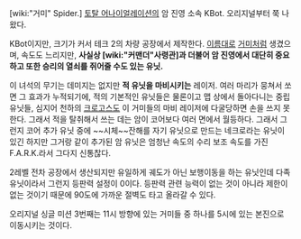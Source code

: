 [wiki:"거미" Spider.] [[토탈 어나이얼레이션]]의 암 진영 소속 KBot. 오리지널부터 쭉 나왔다.

KBot이지만, 크기가 커서 테크 2의 차량 공장에서 제작한다. [[이름]]대로 [[거미]]처럼 생겼으며, 속도도 느리지만, '''사실상 [wiki:"커맨더"사령관]과 더불어 암 진영에서 대단히 중요하고 또한 승리의 열쇠를 쥐어줄 수도 있는 유닛.'''

이 녀석의 무기는 데미지는 없지만 '''적 유닛을 마비시키는''' 레이저. 여러 마리가 뭉쳐서 쏘면 그 효과가 누적되기에, 적의 기본적인 유닛들은 물론이고 맵 상에서 돌아다니는 중립 유닛들, 심지어 천하의 [[크로고스]]도 이 거미들의 마비 레이저에 다굴당하면 손을 쓰지 못한다. 그래서 적을 탈취해서 쓰는 데는 암이 코어보다 여러 면에서 월등하다. 그래서 그런지 코어 추가 유닛 중에 ~~시체~~잔해를 자기 유닛으로 만드는 네크로라는 유닛이 있긴 하지만 그거랑 같이 추가된 암 유닛은 엄청난 속도의 수리 보조 속도를 가진 F.A.R.K.라서 그다지 신통찮다.

2레벨 전차 공장에서 생산되지만 유일하게 궤도가 아닌 보행이동을 하는 유닛인데 다족 유닛이라서 그런지 등판력 설정이 0이다. 등판력 관련 능력이 없는 것이 아니라 제한이 없는 것이기 때문에 90도에 가까운 절벽도 타고 올라갈 수 있다.

오리지널 싱글 미션 3번째는 11시 방향에 있는 거미들 중 하나를 5시에 있는 본진으로 이동시키는 것이다.
